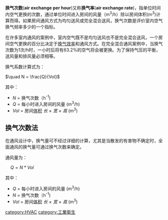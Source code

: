 
'''换气次数'''('''air exchange per hour''')又称'''换气率'''('''air exchange rate''')，指单位时间内空气更换的次数，通过单位时间进入房间的风量（m<sup>3</sup>/h）除以房间体积(m<sup>3</sup>)计算而得。如果房间通风方式为均匀送风或完全混合送风，换气次数是评价室内空气换气频率多少的一个指标。

在许多室内通风的案例中，室内空气既不是均匀送风也不是完全混合送风，一个房间空气更换的百分比决定于[[换气效率|换气效率]]和通风方式。在完全混合通风案例中，当换气次数为1次/h时，一小时后将有63.2%的空气将会被更换。为了保持气压的平衡，送风量和排风量必须相等。

换气系数计算式为：

<math> \quad N = \frac{Q}{Vol} </math>

其中：
*''N'' = 换气次数（h<sup>-1</sup>)
*''Q'' = 每小时进入房间的风量 (m<sup>3</sup>/h)
*''Vol'' = 房间[[体积|体积]]  ''长'' × ''宽'' × ''高'' (m<sup>3</sup>)

==换气次数法==
在通风设计中，换气量可不经过详细的计算，尤其是当散发的有害物不确定时，全面通风的换气量可通过换气次数来确定。

通风量为：

<math> \quad Q = N*Vol </math>

其中：
*''Q'' = 每小时进入房间的风量 (m<sup>3</sup>/h)
*''N'' = 换气次数（h<sup>-1</sup>)
*''Vol'' = 房间[[体积|体积]]  ''长'' × ''宽'' × ''高'' (m<sup>3</sup>)



{{暖通空調}}

[[category:HVAC|category:HVAC]]
[[category:工業衛生|category:工業衛生]]